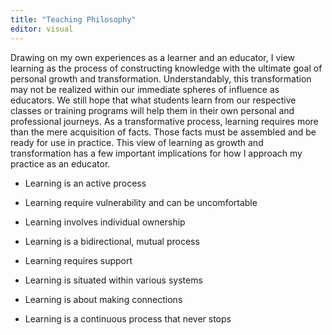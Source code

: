 ```yaml
---
title: "Teaching Philosophy"
editor: visual
---
```


Drawing on my own experiences as a learner and an educator, I
view learning as the process of constructing knowledge with the ultimate goal
of personal growth and transformation. Understandably, this transformation may not
be realized within our immediate spheres of influence as educators. We still hope
that what students learn from our respective classes or training programs will
help them in their own personal and professional journeys. As a transformative
process, learning requires more than the mere acquisition of facts. Those facts
must be assembled and be ready for use in practice. This view of learning as
growth and transformation has a few important implications for how I approach my
practice as an educator.

-   Learning is an active process

-   Learning require vulnerability and can be uncomfortable

-   Learning involves individual ownership

-   Learning is a bidirectional, mutual process

-   Learning requires support

-   Learning is situated within various systems

-   Learning is about making connections

-   Learning is a continuous process that never stops
